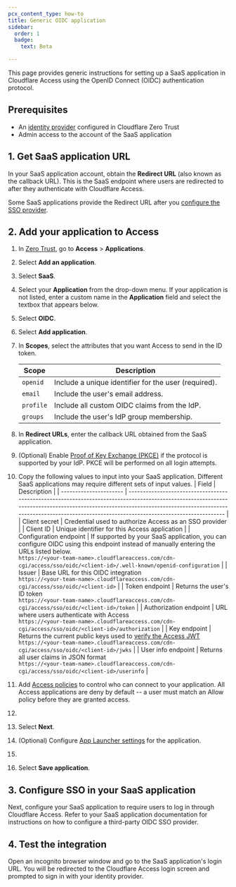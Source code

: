 ```yaml
---
pcx_content_type: how-to
title: Generic OIDC application
sidebar:
  order: 1
  badge:
    text: Beta

---
```



This page provides generic instructions for setting up a SaaS application in Cloudflare Access using the OpenID Connect (OIDC) authentication protocol.

## Prerequisites

* An [identity provider](/cloudflare-one/identity/idp-integration/) configured in Cloudflare Zero Trust
* Admin access to the account of the SaaS application

## 1. Get SaaS application URL

In your SaaS application account, obtain the **Redirect URL** (also known as the callback URL). This is the SaaS endpoint where users are redirected to after they authenticate with Cloudflare Access.

Some SaaS applications provide the Redirect URL after you [configure the SSO provider](#4-configure-sso-in-your-saas-application).

## 2. Add your application to Access

1. In [Zero Trust](https://one.dash.cloudflare.com), go to **Access** > **Applications**.

2. Select **Add an application**.

3. Select **SaaS**.

4. Select your **Application** from the drop-down menu. If your application is not listed, enter a custom name in the **Application** field and select the textbox that appears below.

5. Select **OIDC**.

6. Select **Add application**.

7. In **Scopes**, select the attributes that you want Access to send in the ID token.

   | Scope     | Description                                          |
   | --------- | ---------------------------------------------------- |
   | `openid`  | Include a unique identifier for the user (required). |
   | `email`   | Include the user's email address.                    |
   | `profile` | Include all custom OIDC claims from the IdP.         |
   | `groups`  | Include the user's IdP group membership.             |

8. In **Redirect URLs**, enter the callback URL obtained from the SaaS application.

9. (Optional) Enable [Proof of Key Exchange (PKCE)](https://www.oauth.com/oauth2-servers/pkce/) if the protocol is supported by your IdP. PKCE will be performed on all login attempts.

10. Copy the following values to input into your SaaS application. Different SaaS applications may require different sets of input values.
    | Field                  | Description                                                                                                                                                                                                                                                      |
    | ---------------------- | ---------------------------------------------------------------------------------------------------------------------------------------------------------------------------------------------------------------------------------------------------------------- |
    | Client secret          | Credential used to authorize Access as an SSO provider                                                                                                                                                                                                           |
    | Client ID              | Unique identifier for this Access application                                                                                                                                                                                                                    |
    | Configuration endpoint | If supported by your SaaS application, you can configure OIDC using this endpoint instead of manually entering the URLs listed below. <br/> `https://<your-team-name>.cloudflareaccess.com/cdn-cgi/access/sso/oidc/<client-id>/.well-known/openid-configuration` |
    | Issuer                 | Base URL for this OIDC integration <br/> `https://<your-team-name>.cloudflareaccess.com/cdn-cgi/access/sso/oidc/<client-id>`                                                                                                                                     |
    | Token endpoint         | Returns the user's ID token <br/> `https://<your-team-name>.cloudflareaccess.com/cdn-cgi/access/sso/oidc/<client-id>/token`                                                                                                                                      |
    | Authorization endpoint | URL where users authenticate with Access <br/> `https://<your-team-name>.cloudflareaccess.com/cdn-cgi/access/sso/oidc/<client-id>/authorization`                                                                                                                 |
    | Key endpoint           | Returns the current public keys used to [verify the Access JWT](/cloudflare-one/identity/authorization-cookie/validating-json/) <br/> `https://<your-team-name>.cloudflareaccess.com/cdn-cgi/access/sso/oidc/<client-id>/jwks`                                   |
    | User info endpoint     | Returns all user claims in JSON format <br/> `https://<your-team-name>.cloudflareaccess.com/cdn-cgi/access/sso/oidc/<client-id>/userinfo`                                                                                                                        |

11. Add [Access policies](/cloudflare-one/policies/access/) to control who can connect to your application. All Access applications are deny by default -- a user must match an Allow policy before they are granted access.

12. <Render file="access/access-choose-idps" product="cloudflare-one" />

13. Select **Next**.

14. (Optional) Configure [App Launcher settings](/cloudflare-one/applications/app-launcher/) for the application.

15. <Render file="access/access-block-page" product="cloudflare-one" />

16. Select **Save application**.

## 3. Configure SSO in your SaaS application

Next, configure your SaaS application to require users to log in through Cloudflare Access. Refer to your SaaS application documentation for instructions on how to configure a third-party OIDC SSO provider.

## 4. Test the integration

Open an incognito browser window and go to the SaaS application's login URL. You will be redirected to the Cloudflare Access login screen and prompted to sign in with your identity provider.

